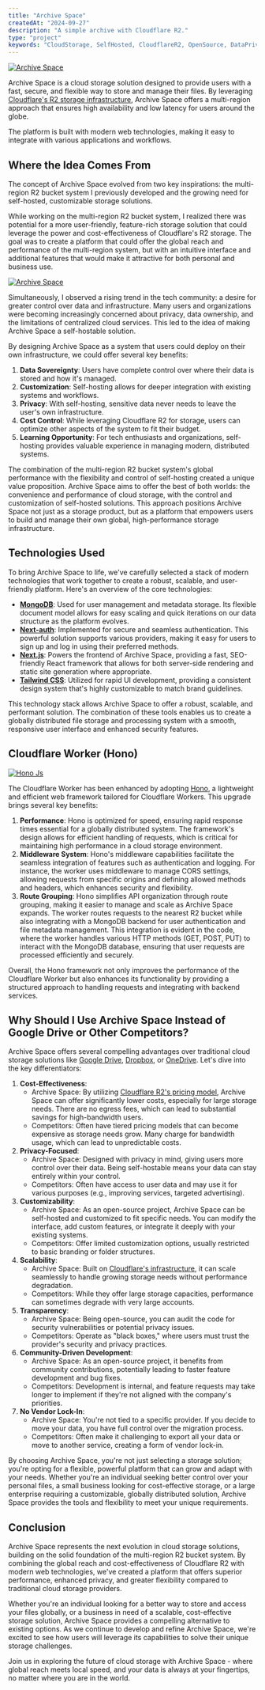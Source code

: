 ```yaml
---
title: "Archive Space"
createdAt: "2024-09-27"
description: "A simple archive with Cloudflare R2."
type: "project"
keywords: "CloudStorage, SelfHosted, CloudflareR2, OpenSource, DataPrivacy"
---
```


<a href="https://github.com/R4ULtv/archive-space" target="_blank">
  <Image
    src={"/assets/archive-space/home.png"}
    width={720}
    height={405}
    quality={100}
    alt="Archive Space"
    priority
  />
</a>

Archive Space is a cloud storage solution designed to provide users with a fast, secure, and flexible way to store and manage their files.
By leveraging [Cloudflare's R2 storage infrastructure](https://www.cloudflare.com/products/r2/), Archive Space offers a multi-region approach that ensures high availability and low latency for users around the globe.

The platform is built with modern web technologies, making it easy to integrate with various applications and workflows.

## Where the Idea Comes From

The concept of Archive Space evolved from two key inspirations: the multi-region R2 bucket system I previously developed and the growing need for self-hosted, customizable storage solutions.

While working on the multi-region R2 bucket system, I realized there was potential for a more user-friendly, feature-rich storage solution that could leverage the power and cost-effectiveness of Cloudflare's R2 storage.
The goal was to create a platform that could offer the global reach and performance of the multi-region system, but with an intuitive interface and additional features that would make it attractive for both personal and business use.

<a href="https://archive.raulcarini.dev" target="_blank">
  <Image
    src={"/assets/archive-space/data-archive.png"}
    width={720}
    height={405}
    quality={100}
    alt="Archive Space"
  />
</a>

Simultaneously, I observed a rising trend in the tech community: a desire for greater control over data and infrastructure.
Many users and organizations were becoming increasingly concerned about privacy, data ownership, and the limitations of centralized cloud services.
This led to the idea of making Archive Space a self-hostable solution.

By designing Archive Space as a system that users could deploy on their own infrastructure, we could offer several key benefits:

1. **Data Sovereignty**: Users have complete control over where their data is stored and how it's managed.
2. **Customization**: Self-hosting allows for deeper integration with existing systems and workflows.
3. **Privacy**: With self-hosting, sensitive data never needs to leave the user's own infrastructure.
4. **Cost Control**: While leveraging Cloudflare R2 for storage, users can optimize other aspects of the system to fit their budget.
5. **Learning Opportunity**: For tech enthusiasts and organizations, self-hosting provides valuable experience in managing modern, distributed systems.

The combination of the multi-region R2 bucket system's global performance with the flexibility and control of self-hosting created a unique value proposition. Archive Space aims to offer the best of both worlds: the convenience and performance of cloud storage, with the control and customization of self-hosted solutions.
This approach positions Archive Space not just as a storage product, but as a platform that empowers users to build and manage their own global, high-performance storage infrastructure.

## Technologies Used

To bring Archive Space to life, we've carefully selected a stack of modern technologies that work together to create a robust, scalable, and user-friendly platform. Here's an overview of the core technologies:

- **[MongoDB](https://www.mongodb.com/)**: Used for user management and metadata storage. Its flexible document model allows for easy scaling and quick iterations on our data structure as the platform evolves.
- **[Next-auth](https://authjs.dev/)**: Implemented for secure and seamless authentication. This powerful solution supports various providers, making it easy for users to sign up and log in using their preferred methods.
- **[Next.js](https://nextjs.org/)**: Powers the frontend of Archive Space, providing a fast, SEO-friendly React framework that allows for both server-side rendering and static site generation where appropriate.
- **[Tailwind CSS](https://tailwindcss.com/)**: Utilized for rapid UI development, providing a consistent design system that's highly customizable to match brand guidelines.

This technology stack allows Archive Space to offer a robust, scalable, and performant solution. 
The combination of these tools enables us to create a globally distributed file storage and processing system with a smooth, responsive user interface and enhanced security features.

## Cloudflare Worker (Hono)

<a href="https://hono.dev/" target="_blank">
  <Image
    src={"/assets/archive-space/hono.png"}
    width={720}
    height={405}
    quality={100}
    alt="Hono Js"
  />
</a>

The Cloudflare Worker has been enhanced by adopting [Hono](https://hono.dev/), a lightweight and efficient web framework tailored for Cloudflare Workers. This upgrade brings several key benefits:

1. **Performance**: Hono is optimized for speed, ensuring rapid response times essential for a globally distributed system.
   The framework's design allows for efficient handling of requests, which is critical for maintaining high performance in a cloud storage environment.
2. **Middleware System**: Hono's middleware capabilities facilitate the seamless integration of features such as authentication and logging.
   For instance, the worker uses middleware to manage CORS settings, allowing requests from specific origins and defining allowed methods and headers, which enhances security and flexibility.
3. **Route Grouping**: Hono simplifies API organization through route grouping, making it easier to manage and scale as Archive Space expands.
   The worker routes requests to the nearest R2 bucket while also integrating with a MongoDB backend for user authentication and file metadata management.
   This integration is evident in the code, where the worker handles various HTTP methods (GET, POST, PUT) to interact with the MongoDB database, ensuring that user requests are processed efficiently and securely.

Overall, the Hono framework not only improves the performance of the Cloudflare Worker but also enhances its functionality by providing a structured approach to handling requests and integrating with backend services.

## Why Should I Use Archive Space Instead of Google Drive or Other Competitors?

Archive Space offers several compelling advantages over traditional cloud storage solutions like [Google Drive](https://www.google.com/drive/), [Dropbox](https://www.dropbox.com/), or [OneDrive](https://www.microsoft.com/en-us/microsoft-365/onedrive/online-cloud-storage). Let's dive into the key differentiators:

1. **Cost-Effectiveness**:
   - Archive Space: By utilizing [Cloudflare R2's pricing model](https://r2-calculator.cloudflare.com/), Archive Space can offer significantly lower costs, especially for large storage needs.
     There are no egress fees, which can lead to substantial savings for high-bandwidth users.
   - Competitors: Often have tiered pricing models that can become expensive as storage needs grow.
     Many charge for bandwidth usage, which can lead to unpredictable costs.
2. **Privacy-Focused**:
   - Archive Space: Designed with privacy in mind, giving users more control over their data. Being self-hostable means your data can stay entirely within your control.
   - Competitors: Often have access to user data and may use it for various purposes (e.g., improving services, targeted advertising).
3. **Customizability**:
   - Archive Space: As an open-source project, Archive Space can be self-hosted and customized to fit specific needs. You can modify the interface, add custom features, or integrate it deeply with your existing systems.
   - Competitors: Offer limited customization options, usually restricted to basic branding or folder structures.
4. **Scalability**:
   - Archive Space: Built on [Cloudflare's infrastructure](https://www.cloudflare.com/), it can scale seamlessly to handle growing storage needs without performance degradation.
   - Competitors: While they offer large storage capacities, performance can sometimes degrade with very large accounts.
5. **Transparency**:
   - Archive Space: Being open-source, you can audit the code for security vulnerabilities or potential privacy issues.
   - Competitors: Operate as "black boxes," where users must trust the provider's security and privacy practices.
6. **Community-Driven Development**:
   - Archive Space: As an open-source project, it benefits from community contributions, potentially leading to faster feature development and bug fixes.
   - Competitors: Development is internal, and feature requests may take longer to implement if they're not aligned with the company's priorities.
7. **No Vendor Lock-In**:
   - Archive Space: You're not tied to a specific provider. If you decide to move your data, you have full control over the migration process.
   - Competitors: Often make it challenging to export all your data or move to another service, creating a form of vendor lock-in.

By choosing Archive Space, you're not just selecting a storage solution; you're opting for a flexible, powerful platform that can grow and adapt with your needs. Whether you're an individual seeking better control over your personal files, a small business looking for cost-effective storage, or a large enterprise requiring a customizable, globally distributed solution, Archive Space provides the tools and flexibility to meet your unique requirements.

## Conclusion

Archive Space represents the next evolution in cloud storage solutions, building on the solid foundation of the multi-region R2 bucket system.
By combining the global reach and cost-effectiveness of Cloudflare R2 with modern web technologies, we've created a platform that offers superior performance, enhanced privacy, and greater flexibility compared to traditional cloud storage providers.

Whether you're an individual looking for a better way to store and access your files globally, or a business in need of a scalable, cost-effective storage solution, Archive Space provides a compelling alternative to existing options.
As we continue to develop and refine Archive Space, we're excited to see how users will leverage its capabilities to solve their unique storage challenges.

Join us in exploring the future of cloud storage with Archive Space - where global reach meets local speed, and your data is always at your fingertips, no matter where you are in the world.
